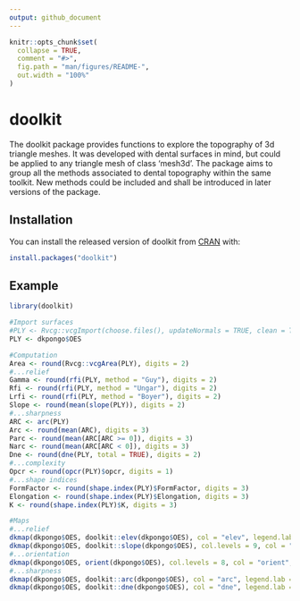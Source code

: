 ```yaml
---
output: github_document
---
```


<!-- README.md is generated from README.Rmd. Please edit that file -->

```r
knitr::opts_chunk$set(
  collapse = TRUE,
  comment = "#>",
  fig.path = "man/figures/README-",
  out.width = "100%"
)
```

# doolkit

<!-- badges: start -->
<!-- badges: end -->

The doolkit package provides functions to explore the topography  of 3d triangle meshes. It was developed with dental surfaces in mind, but could be applied to any triangle mesh of class 'mesh3d'. The package aims to group all the methods associated to dental topography within the same toolkit. New methods could be included and shall be introduced in later versions of the package.

## Installation

You can install the released version of doolkit from [CRAN](https://CRAN.R-project.org) with:

``` r
install.packages("doolkit")
```

## Example

```r
library(doolkit)

#Import surfaces
#PLY <- Rvcg::vcgImport(choose.files(), updateNormals = TRUE, clean = TRUE, silent = TRUE) 
PLY <- dkpongo$OES

#Computation
Area <- round(Rvcg::vcgArea(PLY), digits = 2)
#...relief
Gamma <- round(rfi(PLY, method = "Guy"), digits = 2)
Rfi <- round(rfi(PLY, method = "Ungar"), digits = 2)
Lrfi <- round(rfi(PLY, method = "Boyer"), digits = 2)
Slope <- round(mean(slope(PLY)), digits = 2)
#...sharpness
ARC <- arc(PLY)
Arc <- round(mean(ARC), digits = 3)
Parc <- round(mean(ARC[ARC >= 0]), digits = 3)
Narc <- round(mean(ARC[ARC < 0]), digits = 3)
Dne <- round(dne(PLY, total = TRUE), digits = 2)
#...complexity
Opcr <- round(opcr(PLY)$opcr, digits = 1)
#...shape indices
FormFactor <- round(shape.index(PLY)$FormFactor, digits = 3)
Elongation <- round(shape.index(PLY)$Elongation, digits = 3)
K <- round(shape.index(PLY)$K, digits = 3)

#Maps
#...relief
dkmap(dkpongo$OES, doolkit::elev(dkpongo$OES), col = "elev", legend.lab = "Elevation (mm)")
dkmap(dkpongo$OES, doolkit::slope(dkpongo$OES), col.levels = 9, col = "slope", legend.lab = "Slope (degrees)", min.range = 0, max.range = 90)
#...orientation
dkmap(dkpongo$OES, orient(dkpongo$OES), col.levels = 8, col = "orient", legend.lab = "Orientation (degrees)",legend.type = "pie", min.range = 0, max.range = 360)
#...sharpness
dkmap(dkpongo$OES, doolkit::arc(dkpongo$OES), col = "arc", legend.lab = "ARC", min.range = -20, max.range = 20, col.levels = 15)
dkmap(dkpongo$OES, doolkit::dne(dkpongo$OES), col = "dne", legend.lab = "DNE", legend.type = "log")



```
